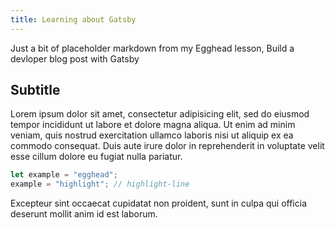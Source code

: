 ```yaml
---
title: Learning about Gatsby
---
```


Just a bit of placeholder markdown from my Egghead lesson, Build a devloper blog post with Gatsby

## Subtitle

Lorem ipsum dolor sit amet, consectetur adipisicing elit, sed do eiusmod tempor incididunt ut labore et dolore magna aliqua. Ut enim ad minim veniam, quis nostrud exercitation ullamco laboris nisi ut aliquip ex ea commodo consequat. Duis aute irure dolor in reprehenderit in voluptate velit esse cillum dolore eu fugiat nulla pariatur.

```js
let example = "egghead";
example = "highlight"; // highlight-line
```

Excepteur sint occaecat cupidatat non proident, sunt in culpa qui officia deserunt mollit anim id est laborum.
